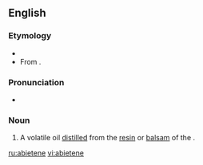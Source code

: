 ==English==

===Etymology===
* {{suffix|abietic|ene|lang=en}}
* From {{der|en|la|abies||silver fir (tree)}}.

===Pronunciation===
* {{a|US}} {{IPA|/ˈæb.i.əˌtin/|lang=en}}

===Noun===
{{en-noun}}

# {{lb|en|organic chemistry}} A volatile oil [[distilled]] from the [[resin]] or [[balsam]] of the {{vern|nut pine}} {{taxlink|Pinus sabiniana|species|noshow=1|ver=170117}}.

[[ru:abietene]]
[[vi:abietene]]